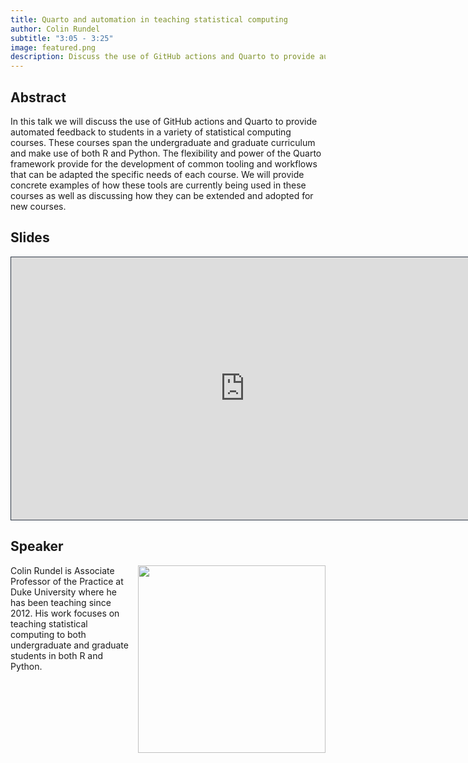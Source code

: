 ```yaml
---
title: Quarto and automation in teaching statistical computing
author: Colin Rundel
subtitle: "3:05 - 3:25"
image: featured.png
description: Discuss the use of GitHub actions and Quarto to provide automated feedback to students in a variety of statistical computing courses spanning the undergraduate and graduate curriculum and make use of both R and Python.
---
```


## Abstract

In this talk we will discuss the use of GitHub actions and Quarto to provide automated feedback to students in a variety of statistical computing courses. These courses span the undergraduate and graduate curriculum and make use of both R and Python. The flexibility and power of the Quarto framework provide for the development of common tooling and workflows that can be adapted the specific needs of each course. We will provide concrete examples of how these tools are currently being used in these courses as well as discussing how they can be extended and adopted for new courses.

## Slides

```{=html}
<iframe class="slide-deck" src="https://rundel.github.io/Presentations/JSM2023/jsm2023.html" height="420" width="747" style="border: 1px solid #2e3846;"></iframe>
```
## Speaker

![](colin.jpeg){style="float: right; padding-left: 10px;" fig-alt="Photo of Colin Rundel" width="300"}

Colin Rundel is Associate Professor of the Practice at Duke University where he has been teaching since 2012. His work focuses on teaching statistical computing to both undergraduate and graduate students in both R and Python.
